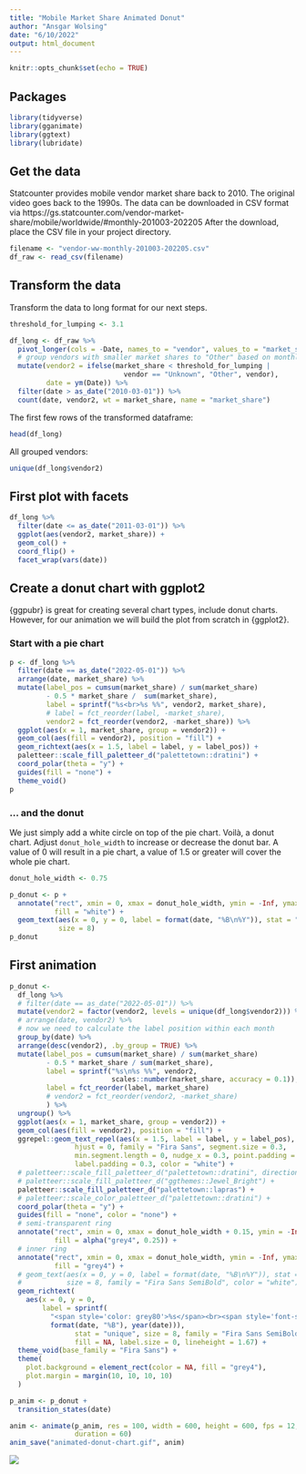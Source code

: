 ```yaml
---
title: "Mobile Market Share Animated Donut"
author: "Ansgar Wolsing"
date: "6/10/2022"
output: html_document
---
```


```r
knitr::opts_chunk$set(echo = TRUE)
```

## Packages

```r
library(tidyverse)
library(gganimate)
library(ggtext)
library(lubridate)
```

## Get the data

Statcounter provides mobile vendor market share back to 2010. The original video goes back to the 1990s. The data can be downloaded in CSV format via https://gs.statcounter.com/vendor-market-share/mobile/worldwide/#monthly-201003-202205
After the download, place the CSV file in your project directory.

```r
filename <- "vendor-ww-monthly-201003-202205.csv"
df_raw <- read_csv(filename)

```

## Transform the data

Transform the data to long format for our next steps.

```r
threshold_for_lumping <- 3.1

df_long <- df_raw %>%
  pivot_longer(cols = -Date, names_to = "vendor", values_to = "market_share") %>% 
  # group vendors with smaller market shares to "Other" based on monthly shares
  mutate(vendor2 = ifelse(market_share < threshold_for_lumping | 
                            vendor == "Unknown", "Other", vendor),
         date = ym(Date)) %>% 
  filter(date > as_date("2010-03-01")) %>% 
  count(date, vendor2, wt = market_share, name = "market_share")

```

The first few rows of the transformed dataframe:

```r
head(df_long)
```

All grouped vendors:

```r
unique(df_long$vendor2)
```



## First plot with facets

```r

df_long %>% 
  filter(date <= as_date("2011-03-01")) %>% 
  ggplot(aes(vendor2, market_share)) +
  geom_col() +
  coord_flip() +
  facet_wrap(vars(date))

```

## Create a donut chart with ggplot2


{ggpubr} is great for creating several chart types, include donut charts. However, for our animation we will build the plot from scratch in {ggplot2}.


### Start with a pie chart

```r
p <- df_long %>% 
  filter(date == as_date("2022-05-01")) %>%
  arrange(date, market_share) %>% 
  mutate(label_pos = cumsum(market_share) / sum(market_share) 
         - 0.5 * market_share /  sum(market_share),
         label = sprintf("%s<br>%s %%", vendor2, market_share),
         # label = fct_reorder(label, -market_share),
         vendor2 = fct_reorder(vendor2, -market_share)) %>% 
  ggplot(aes(x = 1, market_share, group = vendor2)) +
  geom_col(aes(fill = vendor2), position = "fill") +
  geom_richtext(aes(x = 1.5, label = label, y = label_pos)) +
  paletteer::scale_fill_paletteer_d("palettetown::dratini") +
  coord_polar(theta = "y") +
  guides(fill = "none") +
  theme_void()
p

```


### ... and the donut

We just simply add a white circle on top of the pie chart. Voilà, a donut chart.
Adjust `donut_hole_width` to increase or decrease the donut bar. A value of 0 will result in a pie chart, a value of 1.5 or greater will cover the whole pie chart.

```r

donut_hole_width <- 0.75

p_donut <- p + 
  annotate("rect", xmin = 0, xmax = donut_hole_width, ymin = -Inf, ymax = Inf,
           fill = "white") +
  geom_text(aes(x = 0, y = 0, label = format(date, "%B\n%Y")), stat = "unique",
            size = 8)
p_donut

```

## First animation


```r

p_donut <- 
  df_long %>% 
  # filter(date == as_date("2022-05-01")) %>%
  mutate(vendor2 = factor(vendor2, levels = unique(df_long$vendor2))) %>% 
  # arrange(date, vendor2) %>% 
  # now we need to calculate the label position within each month
  group_by(date) %>% 
  arrange(desc(vendor2), .by_group = TRUE) %>% 
  mutate(label_pos = cumsum(market_share) / sum(market_share)  
         - 0.5 * market_share / sum(market_share),
         label = sprintf("%s\n%s %%", vendor2, 
                         scales::number(market_share, accuracy = 0.1)),
         label = fct_reorder(label, market_share)
         # vendor2 = fct_reorder(vendor2, -market_share)
         ) %>% 
  ungroup() %>% 
  ggplot(aes(x = 1, market_share, group = vendor2)) +
  geom_col(aes(fill = vendor2), position = "fill") +
  ggrepel::geom_text_repel(aes(x = 1.5, label = label, y = label_pos),
                hjust = 0, family = "Fira Sans", segment.size = 0.3,
                min.segment.length = 0, nudge_x = 0.3, point.padding = 1e-05,
                label.padding = 0.3, color = "white") +
  # paletteer::scale_fill_paletteer_d("palettetown::dratini", direction = -1) +
  # paletteer::scale_fill_paletteer_d("ggthemes::Jewel_Bright") +
  paletteer::scale_fill_paletteer_d("palettetown::lapras") +
  # paletteer::scale_color_paletteer_d("palettetown::dratini") +
  coord_polar(theta = "y") +
  guides(fill = "none", color = "none") +
  # semi-transparent ring
  annotate("rect", xmin = 0, xmax = donut_hole_width + 0.15, ymin = -Inf, ymax = Inf,
           fill = alpha("grey4", 0.25)) +
  # inner ring
  annotate("rect", xmin = 0, xmax = donut_hole_width, ymin = -Inf, ymax = Inf,
           fill = "grey4") +
  # geom_text(aes(x = 0, y = 0, label = format(date, "%B\n%Y")), stat = "unique",
  #           size = 8, family = "Fira Sans SemiBold", color = "white")
  geom_richtext(
    aes(x = 0, y = 0,
        label = sprintf(
          "<span style='color: grey80'>%s</span><br><span style='font-size: 40pt'>%s</span>", 
          format(date, "%B"), year(date))), 
                stat = "unique", size = 8, family = "Fira Sans SemiBold", color = "white",
                fill = NA, label.size = 0, lineheight = 1.67) +
  theme_void(base_family = "Fira Sans") + 
  theme(
    plot.background = element_rect(color = NA, fill = "grey4"),
    plot.margin = margin(10, 10, 10, 10)
  )

p_anim <- p_donut +
  transition_states(date)

anim <- animate(p_anim, res = 100, width = 600, height = 600, fps = 12,
                duration = 60)
anim_save("animated-donut-chart.gif", anim)

```

![](animated-donut-chart.gif)